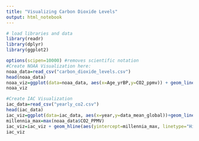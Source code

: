```yaml
---
title: "Visualizing Carbon Dioxide Levels"
output: html_notebook
---
```


```r
# load libraries and data
library(readr)
library(dplyr)
library(ggplot2)
```

```r
options(scipen=10000) #removes scientific notation
#Create NOAA Visualization here:
noaa_data=read_csv("carbon_dioxide_levels.csv")
head(noaa_data)
noaa_viz=ggplot(data=noaa_data, aes(x=Age_yrBP,y=CO2_ppmv)) + geom_line() +labs(title="Carbon Dioxide Levels From 8,000 to 136 Years BP", subtitle="From World Data Center for Paleoclimatology and NOAA Paleoclimatology Program",x="Years Before Today (0=1950)",y="Carbon Dioxide Level (Parts Per Million)")+scale_x_reverse(lim=c(800000,0))
noaa_viz
```

```r
#Create IAC Visualization
iac_data=read_csv("yearly_co2.csv")
head(iac_data)
iac_viz=ggplot(data=iac_data, aes(x=year,y=data_mean_global))+geom_line()+labs(title="Carbon Dioxide Levels over Time",subtitle="From Institute for Atmospheric and Climate Science (IAC).",x="Year",y="Carbon Dioxide Level (Parts Per Million)")
millennia_max=max(noaa_data$CO2_PPMV)
iac_viz=iac_viz + geom_hline(aes(yintercept=millennia_max, linetype="Historical CO2 Peak before 1950"))
iac_viz
```




